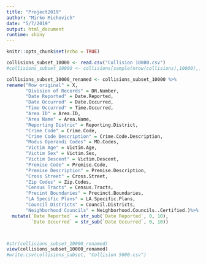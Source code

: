 ```yaml
---
title: "Project2019"
author: "Mirko Michovich"
date: "5/7/2019"
output: html_document
runtime: shiny
---
```


```r
knitr::opts_chunk$set(echo = TRUE)
```


```r
collisions_subset_10000 <- read.csv("Collision 10000.csv")
#collisions_subset_10000 <- collisions[sample(nrow(collisions),10000),]

collisions_subset_10000_renamed <- collisions_subset_10000 %>%
rename("Row original" = X,
       "Division of Records" = DR.Number,
       "Date Reported" = Date.Reported,
       "Date Occurred" = Date.Occurred,
       "Time Occurred" = Time.Occurred,
       "Area ID" = Area.ID,
       "Area Name" = Area.Name,
       "Reporting Distric" = Reporting.District,
       "Crime Code" = Crime.Code,
       "Crime Code Description" = Crime.Code.Description,
       "Modus Operandi Codes" = MO.Codes,
       "Victim Age" = Victim.Age,
       "Victim Sex" = Victim.Sex,
       "Victim Descent" = Victim.Descent,
       "Premise Code" = Premise.Code,
       "Premise Description" = Premise.Description,
       "Cross Street" = Cross.Street,
       "Zip Codes" = Zip.Codes,
       "Census Tracts" = Census.Tracts,
       "Precint Boundaries" = Precinct.Boundaries,
       "LA Specific Plans" = LA.Specific.Plans,
       "Council Districts" = Council.Districts,
       "Neighborhood Councils" = Neighborhood.Councils..Certified.)%>%
  mutate(`Date Reported` = str_sub(`Date Reported`, 0, 10),
         `Date Occurred` = str_sub(`Date Occurred`, 0, 10))



#str(collisions_subset_10000_renamed)
view(collisions_subset_10000_renamed)
#write.csv(collisions_subset, "Collision 5000.csv")

```



